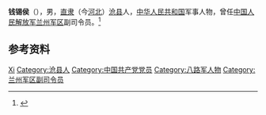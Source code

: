 '''钱锡侯'''（{{bd|1923年||1991年|}}），男，[[直隶|直隶]]（今[[河北|河北]]）[[沧县|沧县]]人，[[中华人民共和国|中华人民共和国]]军事人物，曾任[[中国人民解放军兰州军区|中国人民解放军兰州军区]]副司令员。<ref>{{cite book|title=中囯人名大辞典·当代人物卷|author=廖盖隆等编|year=1990|publisher=上海辞书出版社|location=上海|page=}}</ref>

== 参考资料 ==
{{reflist}}

{{中国人物小作品}}

{{Authority control}}
{{DEFAULTSORT:Qian钱}}
[[Category:钱姓|Xi]]
[[Category:沧县人|Category:沧县人]]
[[Category:中国共产党党员|Category:中国共产党党员]]
[[Category:八路军人物|Category:八路军人物]]
[[Category:兰州军区副司令员|Category:兰州军区副司令员]]